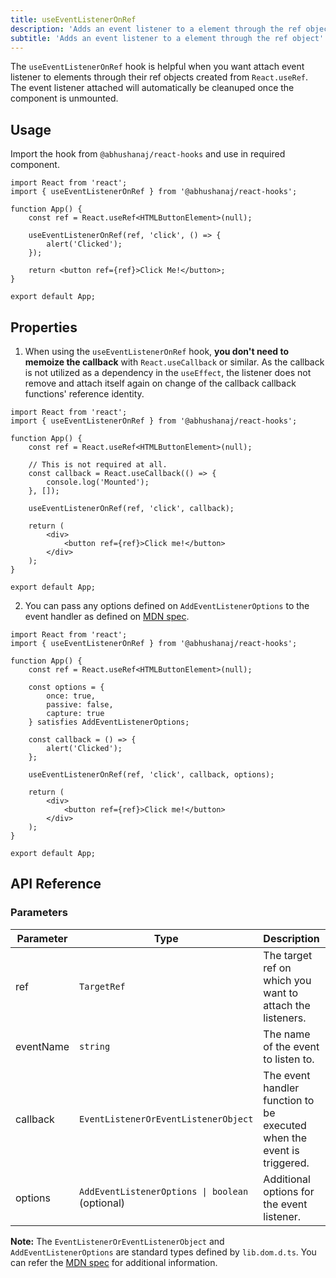 ```yaml
---
title: useEventListenerOnRef
description: 'Adds an event listener to a element through the ref object'
subtitle: 'Adds an event listener to a element through the ref object'
---
```



The `useEventListenerOnRef` hook is helpful when you want attach event listener to elements through their ref objects created from `React.useRef`.
The event listener attached will automatically be cleanuped once the component is unmounted.

<DemoWrapper title="useEventListenerOnRef">
	<Example client:load />
</DemoWrapper>

## Usage

Import the hook from `@abhushanaj/react-hooks` and use in required component.

```tsx title="./src/App.tsx" ins={2,7-9}
import React from 'react';
import { useEventListenerOnRef } from '@abhushanaj/react-hooks';

function App() {
	const ref = React.useRef<HTMLButtonElement>(null);

	useEventListenerOnRef(ref, 'click', () => {
		alert('Clicked');
	});

	return <button ref={ref}>Click Me!</button>;
}

export default App;
```

## Properties

1. When using the `useEventListenerOnRef` hook, **you don't need to memoize the callback** with `React.useCallback` or similar. As the callback is not utilized as a dependency in the `useEffect`, the listener does not remove and attach itself again on change of the callback callback functions' reference identity.

```tsx title="./src/App.tsx" del={8-10, 12}
import React from 'react';
import { useEventListenerOnRef } from '@abhushanaj/react-hooks';

function App() {
	const ref = React.useRef<HTMLButtonElement>(null);

	// This is not required at all.
	const callback = React.useCallback(() => {
		console.log('Mounted');
	}, []);

	useEventListenerOnRef(ref, 'click', callback);

	return (
		<div>
			<button ref={ref}>Click me!</button>
		</div>
	);
}

export default App;
```

2. You can pass any options defined on `AddEventListenerOptions` to the event handler as defined on [MDN spec](https://developer.mozilla.org/en-US/docs/Web/API/EventTarget/addEventListener#parameters).

```tsx title="./src/App.tsx" ins={7-11, 17}
import React from 'react';
import { useEventListenerOnRef } from '@abhushanaj/react-hooks';

function App() {
	const ref = React.useRef<HTMLButtonElement>(null);

	const options = {
		once: true,
		passive: false,
		capture: true
	} satisfies AddEventListenerOptions;

	const callback = () => {
		alert('Clicked');
	};

	useEventListenerOnRef(ref, 'click', callback, options);

	return (
		<div>
			<button ref={ref}>Click me!</button>
		</div>
	);
}

export default App;
```

## API Reference

### Parameters

| Parameter | Type                                            | Description                                                            | Default     |
| --------- | ----------------------------------------------- | ---------------------------------------------------------------------- | ----------- |
| ref       | `TargetRef`                                     | The target ref on which you want to attach the listeners.              | N/A         |
| eventName | `string`                                        | The name of the event to listen to.                                    | N/A         |
| callback  | `EventListenerOrEventListenerObject`            | The event handler function to be executed when the event is triggered. | N/A         |
| options   | `AddEventListenerOptions \| boolean` (optional) | Additional options for the event listener.                             | `undefined` |

**Note:** The `EventListenerOrEventListenerObject` and `AddEventListenerOptions` are standard types defined by `lib.dom.d.ts`. You can refer the [MDN spec](https://developer.mozilla.org/en-US/docs/Web/API/EventTarget/addEventListener#parameters) for additional information.
